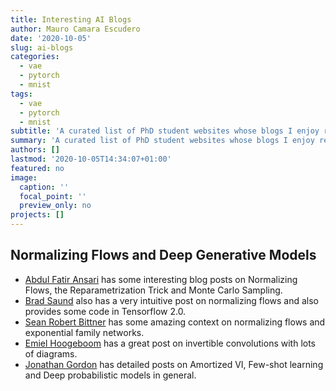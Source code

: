 ```yaml
---
title: Interesting AI Blogs
author: Mauro Camara Escudero
date: '2020-10-05'
slug: ai-blogs
categories:
  - vae
  - pytorch
  - mnist
tags:
  - vae
  - pytorch
  - mnist
subtitle: 'A curated list of PhD student websites whose blogs I enjoy reading.'
summary: 'A curated list of PhD student websites whose blogs I enjoy reading.'
authors: []
lastmod: '2020-10-05T14:34:07+01:00'
featured: no
image:
  caption: ''
  focal_point: ''
  preview_only: no
projects: []
---
```


## Normalizing Flows and Deep Generative Models
- [Abdul Fatir Ansari](http://abdulfatir.com/) has some interesting blog posts on Normalizing Flows, the Reparametrization Trick and Monte Carlo Sampling. 
- [Brad Saund](https://www.bradsaund.com/) also has a very intuitive post on normalizing flows and also provides some code in Tensorflow 2.0.
- [Sean Robert Bittner](https://srbittner.github.io/) has some amazing context on normalizing flows and exponential family networks.
- [Emiel Hoogeboom](https://ehoogeboom.github.io/) has a great post on invertible convolutions with lots of diagrams.
- [Jonathan Gordon](https://gordonjo.github.io/) has detailed posts on Amortized VI, Few-shot learning and Deep probabilistic models in general.




